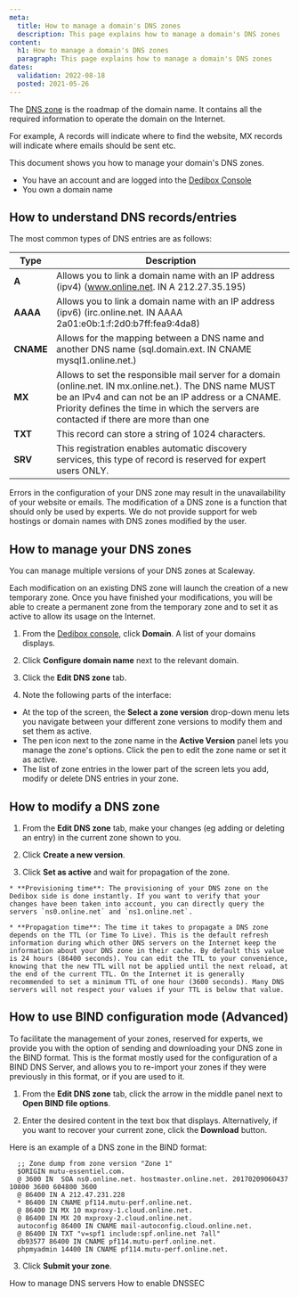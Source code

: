 ```yaml
---
meta:
  title: How to manage a domain's DNS zones
  description: This page explains how to manage a domain's DNS zones
content:
  h1: How to manage a domain's DNS zones
  paragraph: This page explains how to manage a domain's DNS zones
dates:
  validation: 2022-08-18
  posted: 2021-05-26
---
```


The [DNS zone](/dedibox-network/domains/concepts/#dns-zone) is the roadmap of the domain name. It contains all the required information to operate the domain on the Internet.

For example, A records will indicate where to find the website, MX records will indicate where emails should be sent etc.

This document shows you how to manage your domain's DNS zones.


<Message type="requirement">

  - You have an account and are logged into the [Dedibox Console](https://console.online.net) 
  - You own a domain name
  
</Message>


## How to understand DNS records/entries 

The most common types of DNS entries are as follows:

| Type        | Description     | 
| ----------- | --------------- | 
| **A**       | Allows you to link a domain name with an IP address (ipv4) (www.online.net. IN A 212.27.35.195) | 
| **AAAA**    | Allows you to link a domain name with an IP address (ipv6) (irc.online.net. IN AAAA 2a01:e0b:1:f:2d0:b7ff:fea9:4da8)|
| **CNAME**   | Allows for the mapping between a DNS name and another DNS name (sql.domain.ext. IN CNAME mysql1.online.net.) |  
| **MX**      | Allows to set the responsible mail server for a domain (online.net. IN mx.online.net.). The DNS name MUST be an IPv4 and can not be an IP address or a CNAME. Priority defines the time in which the servers are contacted if there are more than one |
| **TXT**     | This record can store a string of 1024 characters. |
| **SRV**     | This registration enables automatic discovery services, this type of record is reserved for expert users ONLY. |

<Message type="important">

Errors in the configuration of your DNS zone may result in the unavailability of your website or emails. The modification of a DNS zone is a function that should only be used by experts. We do not provide support for web hostings or domain names with DNS zones modified by the user. 

</Message>

## How to manage your DNS zones

You can manage multiple versions of your DNS zones at Scaleway.

Each modification on an existing DNS zone will launch the creation of a new temporary zone. Once you have finished your modifications, you will be able to create a permanent zone from the temporary zone and to set it as active to allow its usage on the Internet.

1. From the [Dedibox console](https://console.online.net), click **Domain**. A list of your domains displays.

2. Click **Configure domain name** next to the relevant domain. 

  <Lightbox src="scaleway-domain-configure.webp" alt="" />

3. Click the **Edit DNS zone** tab.

  <Lightbox src="scaleway-edit-dns-zone.webp" alt="" />

4. Note the following parts of the interface:

  - At the top of the screen, the **Select a zone version** drop-down menu lets you navigate between your different zone versions to modify them and set them as active.
  - The pen icon next to the zone name in the **Active Version** panel lets you manage the zone's options. Click the pen to edit the zone name or set it as active.
  - The list of zone entries in the lower part of the screen lets you add, modify or delete DNS entries in your zone.

## How to modify a DNS zone

1. From the **Edit DNS zone** tab, make your changes (eg adding or deleting an entry) in the current zone shown to you.

2. Click **Create a new version**.

3. Click **Set as active** and wait for propagation of the zone.

  <Message type="note">

    * **Provisioning time**: The provisioning of your DNS zone on the Dedibox side is done instantly. If you want to verify that your changes have been taken into account, you can directly query the servers `ns0.online.net` and `ns1.online.net`.
    
    * **Propagation time**: The time it takes to propagate a DNS zone depends on the TTL (or Time To Live). This is the default refresh information during which other DNS servers on the Internet keep the information about your DNS zone in their cache. By default this value is 24 hours (86400 seconds). You can edit the TTL to your convenience, knowing that the new TTL will not be applied until the next reload, at the end of the current TTL. On the Internet it is generally recommended to set a minimum TTL of one hour (3600 seconds). Many DNS servers will not respect your values if your TTL is below that value.

  </Message>

## How to use BIND configuration mode (Advanced)

To facilitate the management of your zones, reserved for experts, we provide you with the option of sending and downloading your DNS zone in the BIND format. This is the format mostly used for the configuration of a BIND DNS Server, and allows you to re-import your zones if they were previously in this format, or if you are used to it. 

1. From the **Edit DNS zone** tab, click the arrow in the middle panel next to **Open BIND file options**.

2. Enter the desired content in the text box that displays. Alternatively, if you want to recover your current zone, click the **Download** button.

  Here is an example of a DNS zone in the BIND format:

  ```
    ;; Zone dump from zone version "Zone 1"
    $ORIGIN mutu-essentiel.com.
    @ 3600 IN  SOA ns0.online.net. hostmaster.online.net. 20170209060437 10800 3600 604800 3600
    @ 86400 IN A 212.47.231.228
    * 86400 IN CNAME pf114.mutu-perf.online.net.
    @ 86400 IN MX 10 mxproxy-1.cloud.online.net.
    @ 86400 IN MX 20 mxproxy-2.cloud.online.net.
    autoconfig 86400 IN CNAME mail-autoconfig.cloud.online.net.
    @ 86400 IN TXT "v=spf1 include:spf.online.net ?all"
    db93577 86400 IN CNAME pf114.mutu-perf.online.net.
    phpmyadmin 14400 IN CNAME pf114.mutu-perf.online.net.
  ```

3. Click **Submit your zone**.

<Navigation title="See Also">
  <PreviousButton to="/dedibox-network/domains/how-to/manage-dns-servers/">How to manage DNS servers</PreviousButton>
  <NextButton to="/dedibox-network/domains/how-to/enable-dnssec/">How to enable DNSSEC</NextButton>
</Navigation>
